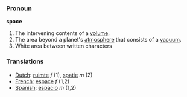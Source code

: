 === Pronoun ===

'''space'''

#The intervening contents of a [[volume]].
#The area beyond a planet's [[atmosphere]] that consists of a [[vacuum]].
#White area between written characters

=== Translations ===
*[[Dutch]]: [[ruimte]] ''f'' (1), [[spatie]] ''m'' (2)
*[[French]]: [[espace]] ''f'' (1,2)
*[[Spanish]]: [[espacio]] ''m'' (1,2)